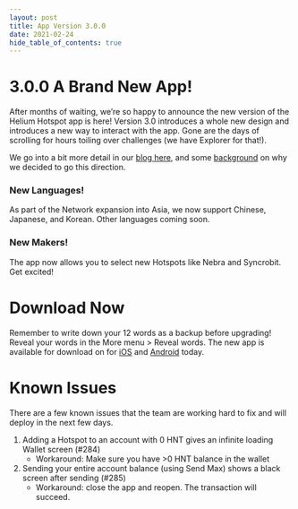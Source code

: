 ```yaml
---
layout: post
title: App Version 3.0.0
date: 2021-02-24
hide_table_of_contents: true
---
```


# 3.0.0 A Brand New App!

After months of waiting, we’re so happy to announce the new version of the Helium Hotspot app is
here! Version 3.0 introduces a whole new design and introduces a new way to interact with the app.
Gone are the days of scrolling for hours toiling over challenges (we have Explorer for that!).

<!--truncate-->

We go into a bit more detail in our
[blog here](https://blog.helium.com/a-brand-new-app-for-hotspots-969956630ef9), and some
[background](https://blog.helium.com/an-evolution-of-the-helium-app-fc3fa52f77d5?source=collection_home---4------15-----------------------)
on why we decided to go this direction.

### New Languages!

As part of the Network expansion into Asia, we now support Chinese, Japanese, and Korean. Other
languages coming soon.

### New Makers!

The app now allows you to select new Hotspots like Nebra and Syncrobit. Get excited!

# Download Now

Remember to write down your 12 words as a backup before upgrading! Reveal your words in the More
menu > Reveal words. The new app is available for download on for
[iOS](https://apps.apple.com/us/app/helium-hotspot/id1450463605) and
[Android](https://play.google.com/store/apps/details?id=com.helium.wallet&hl=en_US&gl=US) today.

# Known Issues

There are a few known issues that the team are working hard to fix and will deploy in the next few
days.

1. Adding a Hotspot to an account with 0 HNT gives an infinite loading Wallet screen (#284)
   - Workaround: Make sure you have >0 HNT balance in the wallet
2. Sending your entire account balance (using Send Max) shows a black screen after sending (#285)
   - Workaround: close the app and reopen. The transaction will succeed.
